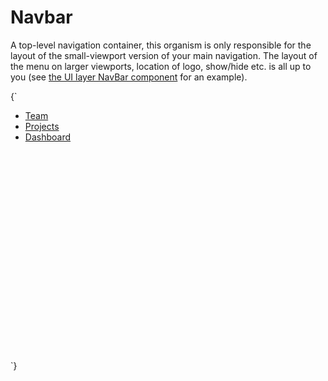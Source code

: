 
<Meta title="Organisms/Navbar" />

# Navbar

A top-level navigation container, this organism is only responsible for the layout of the small-viewport version of your main navigation. The layout of the menu on larger viewports, location of logo, show/hide etc. is all up to you (see [the UI layer NavBar component](/docs/ui-navigation-navbar--navbar) for an example).

<Canvas>
  <Story name="Navbar">
    {`
      <div style="min-height:25rem;">
        <div class="u-relative">
          <ul class="u-flex u-flex-col u-list-none o-navbar u-padding-s u-bg-grayscale-dark-2" id="navbar-1">
            <li class="u-margin-s-bottom">
              <a href="/" class="a-button a-button--large a-button--secondary" aria-current="page">Team</a>
            </li>
            <li class="u-margin-s-bottom">
              <a href="/" class="a-button a-button--large a-button--secondary">Projects</a>
            </li>
            <li class="u-margin-s-bottom">
              <a href="/" class="a-button a-button--large a-button--secondary">Dashboard</a>
            </li>
          </ul>
        </div>
      </div>
    `}
  </Story>
</Canvas>
